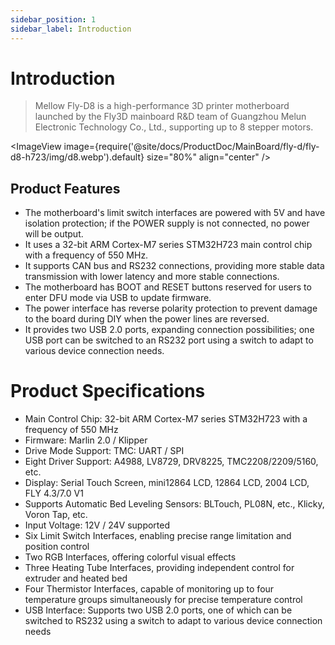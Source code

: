 ```yaml
---
sidebar_position: 1
sidebar_label: Introduction
---
```




# Introduction

> Mellow Fly-D8 is a high-performance 3D printer motherboard launched by the Fly3D mainboard R&D team of Guangzhou Melun Electronic Technology Co., Ltd., supporting up to 8 stepper motors.

<ImageView image={require('@site/docs/ProductDoc/MainBoard/fly-d/fly-d8-h723/img/d8.webp').default} size="80%" align="center" />

## Product Features

* The motherboard's limit switch interfaces are powered with 5V and have isolation protection; if the POWER supply is not connected, no power will be output.
* It uses a 32-bit ARM Cortex-M7 series STM32H723 main control chip with a frequency of 550 MHz.
* It supports CAN bus and RS232 connections, providing more stable data transmission with lower latency and more stable connections.
* The motherboard has BOOT and RESET buttons reserved for users to enter DFU mode via USB to update firmware.
* The power interface has reverse polarity protection to prevent damage to the board during DIY when the power lines are reversed.
* It provides two USB 2.0 ports, expanding connection possibilities; one USB port can be switched to an RS232 port using a switch to adapt to various device connection needs.

# Product Specifications

* Main Control Chip: 32-bit ARM Cortex-M7 series STM32H723 with a frequency of 550 MHz
* Firmware: Marlin 2.0 / Klipper
* Drive Mode Support: TMC: UART / SPI
* Eight Driver Support: A4988, LV8729, DRV8225, TMC2208/2209/5160, etc.
* Display: Serial Touch Screen, mini12864 LCD, 12864 LCD, 2004 LCD, FLY 4.3/7.0 V1
* Supports Automatic Bed Leveling Sensors: BLTouch, PL08N, etc., Klicky, Voron Tap, etc.
* Input Voltage: 12V / 24V supported
* Six Limit Switch Interfaces, enabling precise range limitation and position control
* Two RGB Interfaces, offering colorful visual effects
* Three Heating Tube Interfaces, providing independent control for extruder and heated bed
* Four Thermistor Interfaces, capable of monitoring up to four temperature groups simultaneously for precise temperature control
* USB Interface: Supports two USB 2.0 ports, one of which can be switched to RS232 using a switch to adapt to various device connection needs